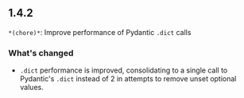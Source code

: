 ## 1.4.2
`*(chore)*`: Improve performance of Pydantic `.dict` calls

### What's changed
- `.dict` performance is improved, consolidating to a single call to Pydantic's `.dict` instead of 2 in attempts to remove unset optional values.

